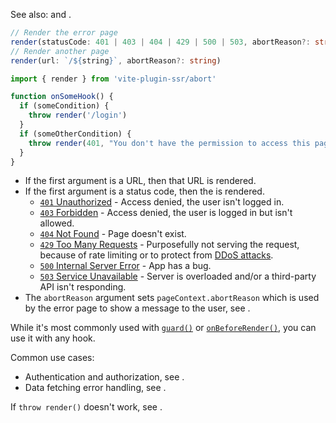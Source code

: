 
See also: <Link href="/redirect" noBreadcrumb={true} /> and <Link href="/abort#throw-redirect-vs-throw-render" doNotInferSectionTitle={true} noBreadcrumb={true} />.

```ts
// Render the error page
render(statusCode: 401 | 403 | 404 | 429 | 500 | 503, abortReason?: string)
// Render another page
render(url: `/${string}`, abortReason?: string)
```

```js
import { render } from 'vite-plugin-ssr/abort'

function onSomeHook() {
  if (someCondition) {
    throw render('/login')
  }
  if (someOtherCondition) {
    throw render(401, "You don't have the permission to access this page.")
  }
}
```

- If the first argument is a URL, then that URL is rendered.
- If the first argument is a status code, then the <Link text="error page" href="/error-page" /> is rendered.
  - [`401` Unauthorized](https://developer.mozilla.org/en-US/docs/Web/HTTP/Status/401) - Access denied, the user isn't logged in.
  - [`403` Forbidden](https://developer.mozilla.org/en-US/docs/Web/HTTP/Status/403) - Access denied, the user is logged in but isn't allowed.
  - [`404` Not Found](https://developer.mozilla.org/en-US/docs/Web/HTTP/Status/404) - Page doesn't exist.
  - [`429` Too Many Requests](https://developer.mozilla.org/en-US/docs/Web/HTTP/Status/429) - Purposefully not serving the request, because of rate limiting or to protect from [DDoS attacks](https://en.wikipedia.org/wiki/Denial-of-service_attack).
  - [`500` Internal Server Error](https://developer.mozilla.org/en-US/docs/Web/HTTP/Status/500) - App has a bug.
  - [`503` Service Unavailable](https://developer.mozilla.org/en-US/docs/Web/HTTP/Status/503) - Server is overloaded and/or a third-party API isn't responding.
- The `abortReason` argument sets `pageContext.abortReason` which is used by the error page to show a message to the user, see <Link href="/error-page" />.

While it's most commonly used with [`guard()`](/guard) or [`onBeforeRender()`](/onBeforeRender), you can use it with any hook.

Common use cases:

- Authentication and authorization, see <Link href="/auth#login-flow" doNotInferSectionTitle={true} />.
- Data fetching error handling, see <Link href="/data-fetching#error-handling" doNotInferSectionTitle={true} />.

If `throw render()` doesn't work, see <Link href="/abort#how-to-debug" doNotInferSectionTitle={true} />.
